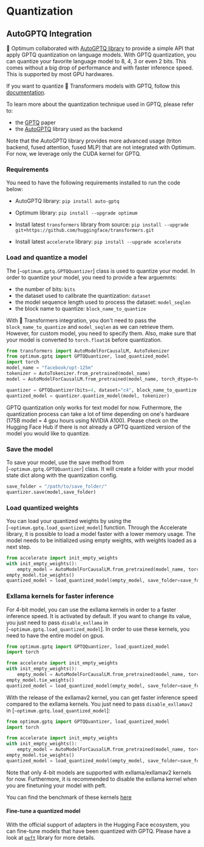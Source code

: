 # Quantization

## AutoGPTQ Integration

🤗 Optimum collaborated with [AutoGPTQ library](https://github.com/PanQiWei/AutoGPTQ) to provide a simple API that apply GPTQ quantization on language models. With GPTQ quantization, you can quantize your favorite language model to 8, 4, 3 or even 2 bits. This comes without a big drop of performance and with faster inference speed. This is supported by most GPU hardwares.

If you want to quantize 🤗 Transformers models with GPTQ, follow this [documentation](https://huggingface.co/docs/transformers/main_classes/quantization).

To learn more about the quantization technique used in GPTQ, please refer to:
- the [GPTQ](https://arxiv.org/pdf/2210.17323.pdf) paper
- the [AutoGPTQ](https://github.com/PanQiWei/AutoGPTQ) library used as the backend

Note that the AutoGPTQ library provides more advanced usage (triton backend, fused attention, fused MLP) that are not integrated with Optimum. For now, we leverage only the CUDA kernel for GPTQ.

### Requirements

You need to have the following requirements installed to run the code below:

- AutoGPTQ library:
`pip install auto-gptq`

- Optimum library:
`pip install --upgrade optimum`

- Install latest `transformers` library from source:
`pip install --upgrade git+https://github.com/huggingface/transformers.git`

- Install latest `accelerate` library:
`pip install --upgrade accelerate`

### Load and quantize a model

The [`~optimum.gptq.GPTQQuantizer`] class is used to quantize your model. In order to quantize your model, you need to provide a few arguemnts:
- the number of bits: `bits`
- the dataset used to calibrate the quantization: `dataset`
- the model sequence length used to process the dataset: `model_seqlen`
- the block name to quantize: `block_name_to_quantize`

With 🤗 Transformers integration, you don't need to pass the `block_name_to_quantize` and `model_seqlen` as we can retrieve them. However, for custom model, you need to specify them. Also, make sure that your model is converted to `torch.float16` before quantization.

```py
from transformers import AutoModelForCausalLM, AutoTokenizer
from optimum.gptq import GPTQQuantizer, load_quantized_model
import torch
model_name = "facebook/opt-125m"
tokenizer = AutoTokenizer.from_pretrained(model_name)
model = AutoModelForCausalLM.from_pretrained(model_name, torch_dtype=torch.float16)

quantizer = GPTQQuantizer(bits=4, dataset="c4", block_name_to_quantize = "model.decoder.layers", model_seqlen = 2048)
quantized_model = quantizer.quantize_model(model, tokenizer)
```

<Tip warning={true}>
GPTQ quantization only works for text model for now. Futhermore, the quantization process can take a lot of time depending on one's hardware (175B model = 4 gpu hours using NVIDIA A100). Please check on the Hugging Face Hub if there is not already a GPTQ quantized version of the model you would like to quantize.
</Tip>

### Save the model

To save your model, use the save method from [`~optimum.gptq.GPTQQuantizer`] class. It will create a folder with your model state dict along with the quantization config.
```python
save_folder = "/path/to/save_folder/"
quantizer.save(model,save_folder)
```

### Load quantized weights

You can load your quantized weights by using the [`~optimum.gptq.load_quantized_model`] function.
Through the Accelerate library, it is possible to load a model faster with a lower memory usage. The model needs to be initialized using empty weights, with weights loaded as a next step.
```python
from accelerate import init_empty_weights
with init_empty_weights():
    empty_model = AutoModelForCausalLM.from_pretrained(model_name, torch_dtype=torch.float16)
empty_model.tie_weights()
quantized_model = load_quantized_model(empty_model, save_folder=save_folder, device_map="auto")
```

### Exllama kernels for faster inference

For 4-bit model, you can use the exllama kernels in order to a faster inference speed. It is activated by default. If you want to change its value, you just need to pass `disable_exllama` in [`~optimum.gptq.load_quantized_model`]. In order to use these kernels, you need to have the entire model on gpus.

```py
from optimum.gptq import GPTQQuantizer, load_quantized_model
import torch

from accelerate import init_empty_weights
with init_empty_weights():
    empty_model = AutoModelForCausalLM.from_pretrained(model_name, torch_dtype=torch.float16)
empty_model.tie_weights()
quantized_model = load_quantized_model(empty_model, save_folder=save_folder, device_map="auto", disable_exllama=False, disable_exllamav2=True)
```

With the release of the exllamav2 kernel, you can get faster inference speed compared to the exllama kernels. You just need to 
pass `disable_exllamav2` in [`~optimum.gptq.load_quantized_model`]:

```py
from optimum.gptq import GPTQQuantizer, load_quantized_model
import torch

from accelerate import init_empty_weights
with init_empty_weights():
    empty_model = AutoModelForCausalLM.from_pretrained(model_name, torch_dtype=torch.float16)
empty_model.tie_weights()
quantized_model = load_quantized_model(empty_model, save_folder=save_folder, device_map="auto", disable_exllamav2=False)
```

Note that only 4-bit models are supported with exllama/exllamav2 kernels for now. Furthermore, it is recommended to disable the exllama kernel when you are finetuning your model with peft.

You can find the benchmark of these kernels [here](https://github.com/huggingface/optimum/tree/main/tests/benchmark#gptq-benchmark)

#### Fine-tune a quantized model

With the official support of adapters in the Hugging Face ecosystem, you can fine-tune models that have been quantized with GPTQ.
Please have a look at [`peft`](https://github.com/huggingface/peft) library for more details.
